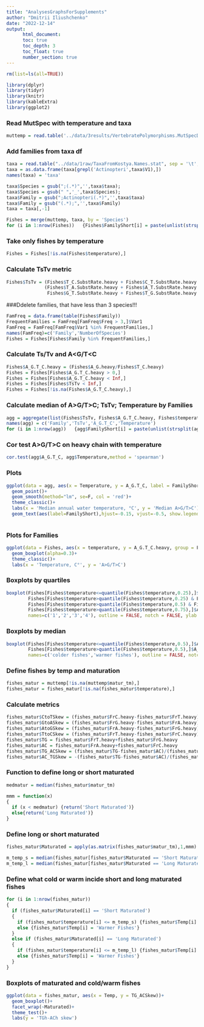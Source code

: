 ```yaml
---
title: "AnalysesGraphsForSupplements"
author: "Dmitrii Iliushchenko"
date: "2022-12-14"
output:
      html_document:
      toc: true
      toc_depth: 3
      toc_float: true
      number_section: true
---
```


```r
rm(list=ls(all=TRUE))

library(dplyr)
library(tidyr)
library(knitr)
library(kableExtra)
library(ggplot2)
```

### Read MutSpec with temperature and taxa
```r
muttemp = read.table('../data/3results/VertebratePolymorphisms.MutSpecData.txt', header=T)

```

### Add families from taxa df
```r
taxa = read.table("../data/1raw/TaxaFromKostya.Names.stat", sep = '\t',header = FALSE) 
taxa = as.data.frame(taxa[grepl('Actinopteri',taxa$V1),])
names(taxa) = 'taxa'

taxa$Species = gsub(";(.*)",'',taxa$taxa);
taxa$Species = gsub(" ",'_',taxa$Species);
taxa$Family = gsub(";Actinopteri(.*)",'',taxa$taxa)
taxa$Family = gsub("(.*);",'',taxa$Family)
taxa = taxa[,-1]

Fishes = merge(muttemp, taxa, by = 'Species')
for (i in 1:nrow(Fishes))   {Fishes$FamilyShort[i] = paste(unlist(strsplit(Fishes$Family[i],''))[c(1:3)],collapse = '') }

```

### Take only fishes by temperature 
```r
Fishes = Fishes[!is.na(Fishes$temperature),]
```

### Calculate TsTv metric
```r
Fishes$TsTv = (Fishes$T_C.SubstRate.heavy + Fishes$C_T.SubstRate.heavy + Fishes$G_A.SubstRate.heavy + Fishes$A_G.SubstRate.heavy) / 
              (Fishes$T_A.SubstRate.heavy + Fishes$A_T.SubstRate.heavy + Fishes$G_C.SubstRate.heavy + Fishes$C_G.SubstRate.heavy + 
               Fishes$G_T.SubstRate.heavy + Fishes$T_G.SubstRate.heavy + Fishes$C_A.SubstRate.heavy + Fishes$A_C.SubstRate.heavy)
```

###Ddelete families, that have less than 3 species!!!
```r
FamFreq = data.frame(table(Fishes$Family))
FrequentFamilies = FamFreq[FamFreq$Freq > 3,]$Var1
FamFreq = FamFreq[FamFreq$Var1 %in% FrequentFamilies,]
names(FamFreq)=c('Family','NumberOfSpecies')
Fishes = Fishes[Fishes$Family %in% FrequentFamilies,]
```

###  Calculate Ts/Tv and A<G/T<C
```r
Fishes$A_G.T_C.heavy = (Fishes$A_G.heavy/Fishes$T_C.heavy)
Fishes = Fishes[Fishes$A_G.T_C.heavy > 0,]
Fishes = Fishes[Fishes$A_G.T_C.heavy < Inf,]
Fishes = Fishes[Fishes$TsTv < Inf,]
Fishes = Fishes[!is.na(Fishes$A_G.T_C.heavy),]
```

### Calculate median of A>G/T>C; TsTv; Temperature by Families
```r
agg = aggregate(list(Fishes$TsTv, Fishes$A_G.T_C.heavy, Fishes$temperature), by = list(Fishes$Family), FUN = median)
names(agg) = c('Family','TsTv','A_G.T_C','Temperature')
for (i in 1:nrow(agg))   {agg$FamilyShort[i] = paste(unlist(strsplit(agg$Family[i],''))[c(1:3)],collapse = '')  }
```

### Cor test A>G/T>C on heavy chain with temperature
```r
cor.test(agg$A_G.T_C, agg$Temperature,method = 'spearman')
```
### Plots
```r
ggplot(data = agg, aes(x = Temperature, y = A_G.T_C, label = FamilyShort, color = Family))+
  geom_point()+
  geom_smooth(method="lm", se=F, col = 'red')+
  theme_classic()+
  labs(x = 'Median annual water temperature, °C', y = 'Median A>G/T>C')+
  geom_text(aes(label=FamilyShort),hjust=-0.15, vjust=-0.5, show.legend = F)
  
```

### Plots for Families
```r
ggplot(data = Fishes, aes(x = temperature, y = A_G.T_C.heavy, group = FamilyShort, fill = FamilyShort))+
  geom_boxplot(alpha=0.3)+
  theme_classic()+
  labs(x = 'Temperature, C°', y = 'A>G/T>C')
```

### Boxplots by quartiles
```r
boxplot(Fishes[Fishes$temperature<=quantile(Fishes$temperature,0.25),]$A_G.T_C,
        Fishes[Fishes$temperature>quantile(Fishes$temperature,0.25) & Fishes$temperature<=quantile(Fishes$temperature,0.5),]$A_G.T_C,
        Fishes[Fishes$temperature>quantile(Fishes$temperature,0.5) & Fishes$temperature<=quantile(Fishes$temperature,0.75),]$A_G.T_C,
        Fishes[Fishes$temperature>quantile(Fishes$temperature,0.75),]$A_G.T_C,
        names=c('1','2','3','4'), outline = FALSE, notch = FALSE, ylab = 'A>G/T>C', xlab = 'Quartiles of median annual water temperature, C')

```

### Boxplots by median

```r
boxplot(Fishes[Fishes$temperature<=quantile(Fishes$temperature,0.5),]$A_G.T_C,
        Fishes[Fishes$temperature>quantile(Fishes$temperature,0.5),]$A_G.T_C,
        names=c('colder fishes','warmer fishes'), outline = FALSE, notch = TRUE, cex = 3, ylab = 'A>G/T>C')
```

### Define fishes by temp and maturation
```r
fishes_matur = muttemp[!is.na(muttemp$matur_tm),]
fishes_matur = fishes_matur[!is.na(fishes_matur$temperature),]
```

### Calculate metrics 
```r
fishes_matur$CtoTSkew = (fishes_matur$FrC.heavy-fishes_matur$FrT.heavy)/(fishes_matur$FrC.heavy+fishes_matur$FrT.heavy) 
fishes_matur$GtoASkew = (fishes_matur$FrG.heavy-fishes_matur$FrA.heavy)/(fishes_matur$FrG.heavy+fishes_matur$FrA.heavy)
fishes_matur$AtoGSkew = (fishes_matur$FrA.heavy-fishes_matur$FrG.heavy)/(fishes_matur$FrA.heavy+fishes_matur$FrG.heavy)
fishes_matur$TtoCSkew = (fishes_matur$FrT.heavy-fishes_matur$FrC.heavy)/(fishes_matur$FrT.heavy+fishes_matur$FrC.heavy)
fishes_matur$TG = fishes_matur$FrT.heavy+fishes_matur$FrG.heavy
fishes_matur$AC = fishes_matur$FrA.heavy+fishes_matur$FrC.heavy
fishes_matur$TG_ACSkew = (fishes_matur$TG-fishes_matur$AC)/(fishes_matur$TG+fishes_matur$AC)
fishes_matur$AC_TGSkew = -(fishes_matur$TG-fishes_matur$AC)/(fishes_matur$TG+fishes_matur$AC)
```

### Function to define long or short maturated
```r
medmatur = median(fishes_matur$matur_tm)

mmm = function(x)
{
  if (x < medmatur) {return('Short Maturated')}
  else{return('Long Maturated')}
}
```

### Define long or short maturated
```r
fishes_matur$Maturated = apply(as.matrix(fishes_matur$matur_tm),1,mmm)

m_temp_s = median(fishes_matur[fishes_matur$Maturated == 'Short Maturated',]$temperature)
m_temp_l = median(fishes_matur[fishes_matur$Maturated == 'Long Maturated',]$temperature)
```


### Define what cold or warm incide short and long maturated fishes
```r
for (i in 1:nrow(fishes_matur))
{
  if (fishes_matur$Maturated[i] == 'Short Maturated')
  {
    if (fishes_matur$temperature[i] <= m_temp_s) {fishes_matur$Temp[i] = 'Colder Fishes'}
    else {fishes_matur$Temp[i] = 'Warmer Fishes'}
  }
  else if (fishes_matur$Maturated[i] == 'Long Maturated') 
  {
    if (fishes_matur$temperature[i] <= m_temp_l) {fishes_matur$Temp[i] = 'Colder Fishes'}
    else {fishes_matur$Temp[i] = 'Warmer Fishes'}
  }
}
```


### Boxplots of maturated and cold/warm fishes
```r
ggplot(data = fishes_matur, aes(x = Temp, y = TG_ACSkew))+
  geom_boxplot()+
  facet_wrap(~Maturated)+
  theme_test()+
  labs(y = 'TGh-ACh skew')
```



